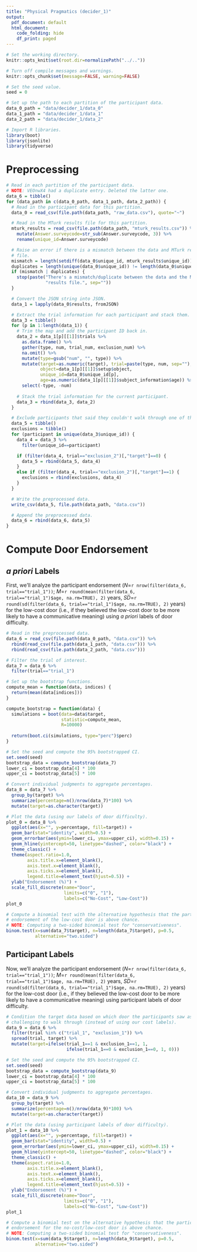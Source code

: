 ```yaml
---
title: "Physical Pragmatics (decider_1)"
output:
  pdf_document: default
  html_document:
    code_folding: hide
    df_print: paged
---
```


```r
# Set the working directory.
knitr::opts_knit$set(root.dir=normalizePath("../.."))

# Turn off compile messages and warnings.
knitr::opts_chunk$set(message=FALSE, warning=FALSE)

# Set the seed value.
seed = 0

# Set up the path to each partition of the participant data.
data_0_path = "data/decider_1/data_0"
data_1_path = "data/decider_1/data_1"
data_2_path = "data/decider_1/data_2"
```

```r
# Import R libraries.
library(boot)
library(jsonlite)
library(tidyverse)
```

# Preprocessing

```r
# Read in each partition of the participant data.
# NOTE: VEOnwX4 had a duplicate entry. Deleted the latter one.
data_6 = tibble()
for (data_path in c(data_0_path, data_1_path, data_2_path)) {
  # Read in the participant data for this partition.
  data_0 = read_csv(file.path(data_path, "raw_data.csv"), quote="~")

  # Read in the MTurk results file for this partition.
  mturk_results = read_csv(file.path(data_path, "mturk_results.csv")) %>%
    mutate(Answer.surveycode=str_sub(Answer.surveycode, 3)) %>%
    rename(unique_id=Answer.surveycode)

  # Raise an error if there is a mismatch between the data and MTurk results 
  # file.
  mismatch = length(setdiff(data_0$unique_id, mturk_results$unique_id)) != 0
  duplicates = length(unique(data_0$unique_id)) != length(data_0$unique_id)
  if (mismatch | duplicates) {
    stop(paste("There's a mismatch/duplicate between the data and the MTurk ", 
               "results file.", sep=""))
  }

  # Convert the JSON string into JSON.
  data_1 = lapply(data_0$results, fromJSON)

  # Extract the trial information for each participant and stack them.
  data_3 = tibble()
  for (p in 1:length(data_1)) {
    # Trim the map and add the participant ID back in.
    data_2 = data_1[p][[1]]$trials %>%
      as.data.frame() %>%
      gather(type, num, trial_num, exclusion_num) %>%
      na.omit() %>%
      mutate(type=gsub("num", "", type)) %>%
      mutate(target=as.numeric(target), trial=paste(type, num, sep=""),
             object=data_1[p][[1]]$setup$object,
             unique_id=data_0$unique_id[p],
             age=as.numeric(data_1[p][[1]]$subject_information$age)) %>%
      select(-type, -num)
    
    # Stack the trial information for the current participant.
    data_3 = rbind(data_3, data_2)
  }

  # Exclude participants that said they couldn't walk through one of the doors.
  data_5 = tibble()
  exclusions = tibble()
  for (participant in unique(data_3$unique_id)) {
    data_4 = data_3 %>%
      filter(unique_id==participant)

    if (filter(data_4, trial=="exclusion_2")[,"target"]==0) {
      data_5 = rbind(data_5, data_4)
    }
    else if (filter(data_4, trial=="exclusion_2")[,"target"]==1) {
      exclusions = rbind(exclusions, data_4)    
    }
  }

  # Write the preprocessed data.
  write_csv(data_5, file.path(data_path, "data.csv"))

  # Append the preprocessed data.
  data_6 = rbind(data_6, data_5)
}
```

# Compute Door Endorsement

## _a priori_ Labels

First, we'll analyze the participant endorsement ($N$=`r nrow(filter(data_6, trial=="trial_1"))`; $M$=`r round(mean(filter(data_6, trial=="trial_1")$age, na.rm=TRUE), 2)` years, $SD$=`r round(sd(filter(data_6, trial=="trial_1")$age, na.rm=TRUE), 2)` years) for the low-cost door (i.e., if they believed the low-cost door to be more likely to have a communicative meaning) using _a priori_ labels of door difficulty.

```r
# Read in the preprocessed data.
data_6 = read_csv(file.path(data_0_path, "data.csv")) %>%
  rbind(read_csv(file.path(data_1_path, "data.csv"))) %>%
  rbind(read_csv(file.path(data_2_path, "data.csv")))

# Filter the trial of interest.
data_7 = data_6 %>%
  filter(trial=="trial_1")

# Set up the bootstrap functions.
compute_mean = function(data, indices) {
  return(mean(data[indices]))
}

compute_bootstrap = function(data) {
  simulations = boot(data=data$target,
                     statistic=compute_mean,
                     R=10000)
  
  return(boot.ci(simulations, type="perc")$perc)
}

# Set the seed and compute the 95% bootstrapped CI.
set.seed(seed)
bootstrap_data = compute_bootstrap(data_7)
lower_ci = bootstrap_data[4] * 100
upper_ci = bootstrap_data[5] * 100

# Convert individual judgments to aggregate percentages.
data_8 = data_7 %>%
  group_by(target) %>%
  summarize(percentage=n()/nrow(data_7)*100) %>%
  mutate(target=as.character(target))

# Plot the data (using our labels of door difficulty).
plot_0 = data_8 %>%
  ggplot(aes(x="", y=percentage, fill=target)) + 
  geom_bar(stat="identity", width=0.5) +
  geom_errorbar(aes(ymin=lower_ci, ymax=upper_ci), width=0.15) +
  geom_hline(yintercept=50, linetype="dashed", color="black") +
  theme_classic() +
  theme(aspect.ratio=1.0,
        axis.title.x=element_blank(),
        axis.text.x=element_blank(),
        axis.ticks.x=element_blank(),
        legend.title=element_text(hjust=0.5)) +
  ylab("Endorsement (%)") +
  scale_fill_discrete(name="Door",
                      limits=c("0", "1"),
                      labels=c("No-Cost", "Low-Cost"))
plot_0
```

```r
# Compute a binomial test with the alternative hypothesis that the participant 
# endorsement of the low-cost door is above chance.
# NOTE: Computing a two-sided binomial test for "conservativeness".
binom.test(x=sum(data_7$target), n=length(data_7$target), p=0.5,
           alternative="two.sided")
```

## Participant Labels

Now, we'll analyze the participant endorsement ($N$=`r nrow(filter(data_6, trial=="trial_1"))`; $M$=`r round(mean(filter(data_6, trial=="trial_1")$age, na.rm=TRUE), 2)` years, $SD$=`r round(sd(filter(data_6, trial=="trial_1")$age, na.rm=TRUE), 2)` years) for the low-cost door (i.e., if they believed the low-cost door to be more likely to have a communicative meaning) using participant labels of door difficulty.

```r
# Condition the target data based on which door the participants saw as more
# challenging to walk through (instead of using our cost labels).
data_9 = data_6 %>%
  filter(trial %in% c("trial_1", "exclusion_1")) %>%
  spread(trial, target) %>%
  mutate(target=ifelse(trial_1==1 & exclusion_1==1, 1,
                       ifelse(trial_1==0 & exclusion_1==0, 1, 0)))

# Set the seed and compute the 95% bootstrapped CI.
set.seed(seed)
bootstrap_data = compute_bootstrap(data_9)
lower_ci = bootstrap_data[4] * 100
upper_ci = bootstrap_data[5] * 100

# Convert individual judgments to aggregate percentages.
data_10 = data_9 %>%
  group_by(target) %>%
  summarize(percentage=n()/nrow(data_9)*100) %>%
  mutate(target=as.character(target))

# Plot the data (using participant labels of door difficulty).
plot_1 = data_10 %>%
  ggplot(aes(x="", y=percentage, fill=target)) + 
  geom_bar(stat="identity", width=0.5) +
  geom_errorbar(aes(ymin=lower_ci, ymax=upper_ci), width=0.15) +
  geom_hline(yintercept=50, linetype="dashed", color="black") +
  theme_classic() +
  theme(aspect.ratio=1.0,
        axis.title.x=element_blank(),
        axis.text.x=element_blank(),
        axis.ticks.x=element_blank(),
        legend.title=element_text(hjust=0.5)) +
  ylab("Endorsement (%)") +
  scale_fill_discrete(name="Door",
                      limits=c("0", "1"),
                      labels=c("No-Cost", "Low-Cost"))
plot_1
```

```r
# Compute a binomial test on the alternative hypothesis that the participant 
# endorsement for the no-cost/low-cost door is above chance.
# NOTE: Computing a two-sided binomial test for "conservativeness".
binom.test(x=sum(data_9$target), n=length(data_9$target), p=0.5,
           alternative="two.sided")
```
